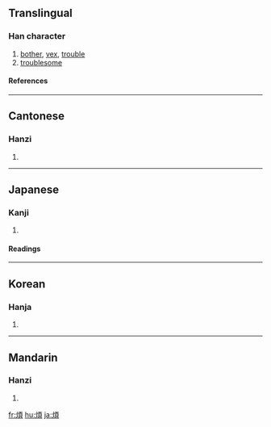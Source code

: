 {{see|烦}}

==Translingual==
===Han character===
{{Han char|rn=86|rad=火|as=09|sn=13|four=9188<sub>6</sub>|canj=火一月金 (FMBC)}}
# [[bother]], [[vex]], [[trouble]]
# [[troublesome]]
====References====
{{Han ref|kx=0678.030|dkj=19229|dj=1089.060|hdz=32216.050|uh=7169|ud=29033|bh=B7D0|bd=47056}}

----
==Cantonese==
===Hanzi===
{{yue-hanzi|jyut=|y=faan4}}
# {{defn|Cantonese}}

----
==Japanese==
===Kanji===
{{ja-kanji|grade=c|rs=火09}}
# {{defn|Japanese}} 
====Readings====
{{ja-readings|on=[[はん]] (han), [[ぼん]] (bon)|kun=[[わずらう]] (wazurau), [[わずらわす]] (wazurawasu), [[わずらわし]] (wazurawashi)}}

----
==Korean==
===Hanja===
{{ko-hanja|hangeul=번|eumhun=|rv=beon|mr=pŏn|y=pen}}
# {{defn|Korean}}

----
==Mandarin==
===Hanzi===
{{cmn-hanzi|sim=烦|pin=[[fán]] ([[fan2]]), [[yàng]] ([[yang4]])|wg=fan<sup>2</sup>, yang<sup>4</sup>}}
# {{defn|Mandarin}}

[[fr:煩]]
[[hu:煩]]
[[ja:煩]]